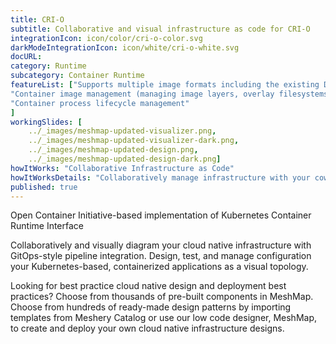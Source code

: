 ```yaml
---
title: CRI-O  
subtitle: Collaborative and visual infrastructure as code for CRI-O
integrationIcon: icon/color/cri-o-color.svg
darkModeIntegrationIcon: icon/white/cri-o-white.svg
docURL: 
category: Runtime
subcategory: Container Runtime
featureList: ["Supports multiple image formats including the existing Docker image format.",
"Container image management (managing image layers, overlay filesystems, etc).",
"Container process lifecycle management"
]
workingSlides: [
    ../_images/meshmap-updated-visualizer.png,
    ../_images/meshmap-updated-visualizer-dark.png,
    ../_images/meshmap-updated-design.png,
    ../_images/meshmap-updated-design-dark.png]
howItWorks: "Collaborative Infrastructure as Code"
howItWorksDetails: "Collaboratively manage infrastructure with your coworkers synchronously sharing the same designs."
published: true
---
```

<p>
    Open Container Initiative-based implementation of Kubernetes Container Runtime Interface
</p>
<p>
    Collaboratively and visually diagram your cloud native infrastructure with GitOps-style pipeline integration. Design, test, and manage configuration your Kubernetes-based, containerized applications as a visual topology.
</p>
<p>
    Looking for best practice cloud native design and deployment best practices? Choose from thousands of pre-built components in MeshMap. Choose from hundreds of ready-made design patterns by importing templates from Meshery Catalog or use our low code designer, MeshMap, to create and deploy your own cloud native infrastructure designs.
</p>